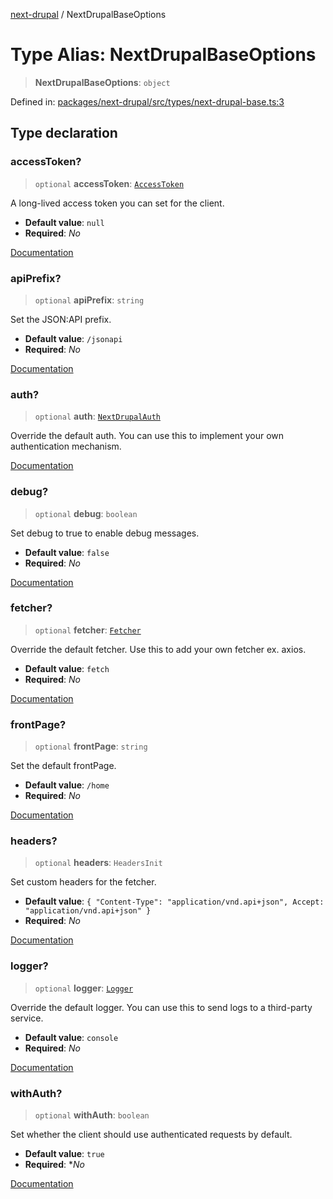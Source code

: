 [next-drupal](../globals.mdx) / NextDrupalBaseOptions

# Type Alias: NextDrupalBaseOptions

> **NextDrupalBaseOptions**: `object`

Defined in: [packages/next-drupal/src/types/next-drupal-base.ts:3](https://github.com/chapter-three/next-drupal/blob/b814feb907442ea504825c35810c973aeb865442/packages/next-drupal/src/types/next-drupal-base.ts#L3)

## Type declaration

### accessToken?

> `optional` **accessToken**: [`AccessToken`](../interfaces/AccessToken.mdx)

A long-lived access token you can set for the client.

- **Default value**: `null`
- **Required**: _No_

[Documentation](https://next-drupal.org/docs/client/configuration#accesstoken)

### apiPrefix?

> `optional` **apiPrefix**: `string`

Set the JSON:API prefix.

- **Default value**: `/jsonapi`
- **Required**: _No_

[Documentation](https://next-drupal.org/docs/client/configuration#apiprefix)

### auth?

> `optional` **auth**: [`NextDrupalAuth`](NextDrupalAuth.mdx)

Override the default auth. You can use this to implement your own authentication mechanism.

[Documentation](https://next-drupal.org/docs/client/configuration#auth)

### debug?

> `optional` **debug**: `boolean`

Set debug to true to enable debug messages.

- **Default value**: `false`
- **Required**: _No_

[Documentation](https://next-drupal.org/docs/client/configuration#debug)

### fetcher?

> `optional` **fetcher**: [`Fetcher`](Fetcher.mdx)

Override the default fetcher. Use this to add your own fetcher ex. axios.

- **Default value**: `fetch`
- **Required**: _No_

[Documentation](https://next-drupal.org/docs/client/configuration#fetcher)

### frontPage?

> `optional` **frontPage**: `string`

Set the default frontPage.

- **Default value**: `/home`
- **Required**: _No_

[Documentation](https://next-drupal.org/docs/client/configuration#frontpage)

### headers?

> `optional` **headers**: `HeadersInit`

Set custom headers for the fetcher.

- **Default value**: `{ "Content-Type": "application/vnd.api+json", Accept: "application/vnd.api+json" }`
- **Required**: _No_

[Documentation](https://next-drupal.org/docs/client/configuration#headers)

### logger?

> `optional` **logger**: [`Logger`](../interfaces/Logger.mdx)

Override the default logger. You can use this to send logs to a third-party service.

- **Default value**: `console`
- **Required**: _No_

[Documentation](https://next-drupal.org/docs/client/configuration#logger)

### withAuth?

> `optional` **withAuth**: `boolean`

Set whether the client should use authenticated requests by default.

- **Default value**: `true`
- **Required**: \*_No_

[Documentation](https://next-drupal.org/docs/client/configuration#withauth)
